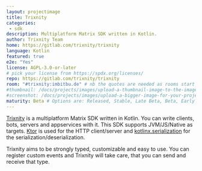 ```yaml
---
layout: projectimage
title: Trixnity
categories:
 - sdk
description: Multiplatform Matrix SDK written in Kotlin.
author: Trixnity Team
home: https://gitlab.com/trixnity/trixnity
language: Kotlin
featured: true
e2e: "Yes"
license: AGPL-3.0-or-later
# pick your license from https://spdx.org/licenses/
repo: https://gitlab.com/trixnity/trixnity
room: "#trixnity:imbitbu.de" # nb the quotes are needed as rooms start with #
#thumbnail: /docs/projects/images/upload-a-thumbnail-image-to-the-images-subfolder.png
#screenshot: /docs/projects/images/upload-a-bigger-image-for-your-project-page-to-the-images-subfolder.png
maturity: Beta # Options are: Released, Stable, Late Beta, Beta, Early Beta, Late Alpha, Alpha, Early Alpha, or Not actively maintained
---
```


[Trixnity](https://gitlab.com/trixnity/trixnity) is a multiplatform Matrix SDK written in Kotlin.
You can write clients, bots, servers and appservices with it.
This SDK supports JVM/JS/Native as targets. [Ktor](https://github.com/ktorio/ktor) is used for the HTTP client/server and
[kotlinx.serialization](https://github.com/Kotlin/kotlinx.serialization) for the serialization/deserialization.

Trixnity aims to be strongly typed, customizable and easy to use. You can register custom events and Trixnity will take
care, that you can send and receive that type.
